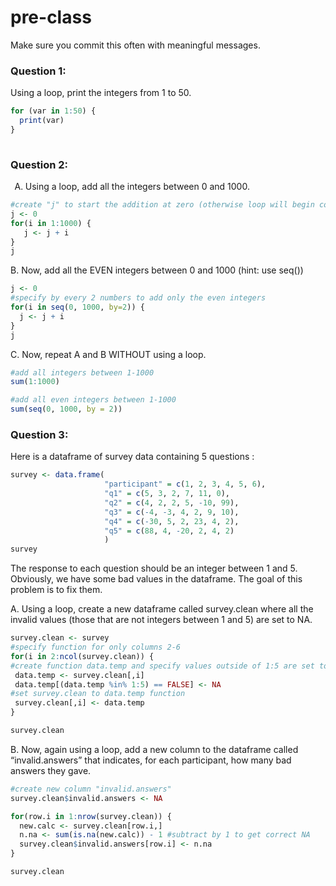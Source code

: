 # pre-class


Make sure you commit this often with meaningful messages. 




### Question 1:

Using a loop, print the integers from 1 to 50. 
```r
for (var in 1:50) {
  print(var)
}
 
```

### Question 2:

A.  Using a loop, add all the integers between 0 and 1000.
```r
#create "j" to start the addition at zero (otherwise loop will begin counting at 1 +1)
j <- 0
for(i in 1:1000) {
   j <- j + i
}
j
```
B. Now, add all the EVEN integers between 0 and 1000 (hint: use seq())
```r
j <- 0
#specify by every 2 numbers to add only the even integers
for(i in seq(0, 1000, by=2)) {
  j <- j + i
}
j
```

C. Now, repeat A and B WITHOUT using a loop.
```r
#add all integers between 1-1000
sum(1:1000)

#add all even integers between 1-1000
sum(seq(0, 1000, by = 2))
```
### Question 3:

Here is a dataframe of survey data containing 5 questions :

```r
survey <- data.frame(
                     "participant" = c(1, 2, 3, 4, 5, 6),
                     "q1" = c(5, 3, 2, 7, 11, 0),
                     "q2" = c(4, 2, 2, 5, -10, 99),
                     "q3" = c(-4, -3, 4, 2, 9, 10),
                     "q4" = c(-30, 5, 2, 23, 4, 2),
                     "q5" = c(88, 4, -20, 2, 4, 2)
                     )
survey
```
The response to each question should be an integer between 1 and 5. Obviously, we have some bad values in the dataframe. The goal of this problem is to fix them.

A. Using a loop, create a new dataframe called survey.clean where all the invalid values (those that are not integers between 1 and 5) are set to NA.

```r
survey.clean <- survey 
#specify function for only columns 2-6
for(i in 2:ncol(survey.clean)) {
#create function data.temp and specify values outside of 1:5 are set to NA
 data.temp <- survey.clean[,i]
 data.temp[(data.temp %in% 1:5) == FALSE] <- NA
#set survey.clean to data.temp function
 survey.clean[,i] <- data.temp
}

survey.clean    
```

B. Now, again using a loop, add a new column to the dataframe called “invalid.answers” that indicates, for each participant, how many bad answers they gave.
```r
#create new column "invalid.answers"
survey.clean$invalid.answers <- NA

for(row.i in 1:nrow(survey.clean)) { 
  new.calc <- survey.clean[row.i,]
  n.na <- sum(is.na(new.calc)) - 1 #subtract by 1 to get correct NA
  survey.clean$invalid.answers[row.i] <- n.na
} 

survey.clean
```

